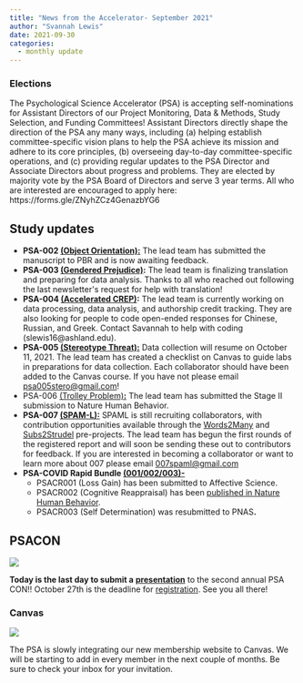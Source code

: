 ```yaml
---
title: "News from the Accelerator- September 2021"
author: "Svannah Lewis"
date: 2021-09-30
categories:
  - monthly update
---
```


### Elections

The Psychological Science Accelerator (PSA) is accepting
self-nominations for Assistant Directors of our Project Monitoring, Data
& Methods, Study Selection, and Funding Committees! Assistant Directors
directly shape the direction of the PSA any many ways, including (a)
helping establish committee-specific vision plans to help the PSA
achieve its mission and adhere to its core principles, (b) overseeing
day-to-day committee-specific operations, and (c) providing regular
updates to the PSA Director and Associate Directors about progress and
problems. They are elected by majority vote by the PSA Board of
Directors and serve 3 year terms. All who are interested are encouraged
to apply here: https://forms.gle/ZNyhZCz4GenazbYG6

## Study updates

-   **PSA-002 [(Object
    Orientation):](https://psysciacc.org/002-object-orientation/){rel="noreferrer noopener"
    target="_blank"}** The lead team has submitted the manuscript to PBR
    and is now awaiting feedback.
-   **PSA-003 [(Gendered
    Prejudice)](https://psysciacc.org/003-gendered-prejudice/){rel="noreferrer noopener"
    target="_blank"}:** The lead team is finalizing translation and
    preparing for data analysis. Thanks to all who reached out following
    the last newsletter\'s request for help with translation!
-   **PSA-004 [(Accelerated
    CREP)](https://psysciacc.org/004-true-belief/){rel="noreferrer noopener"
    target="_blank"}:** The lead team is currently working on data
    processing, data analysis, and authorship credit tracking. They are
    also looking for people to code open-ended responses for Chinese,
    Russian, and Greek. Contact Savannah to help with coding
    (slewis16@ashland.edu).
-   **PSA-005 [(Stereotype
    Threat)](https://psysciacc.org/005-stereotype-threat/){rel="noreferrer noopener"
    target="_blank"}[:](javascript:void(0)/*53*/)** Data collection will
    resume on October 11, 2021. The lead team has created a checklist on
    Canvas to guide labs in preparations for data collection. Each
    collaborator should have been added to the Canvas course. If you
    have not please email <psa005stero@gmail.com>!
-   PSA-006 [(Trolley
    Problem)**:**](https://psysciacc.org/006-trolley-problem/){rel="noreferrer noopener"
    target="_blank"} The lead team has submitted the Stage II submission
    to Nature Human Behavior.
-   **PSA-007
    [(SPAM-L):](https://psysciacc.org/psa-007-spam-l/){rel="noreferrer noopener"
    target="_blank"}** SPAML is still recruiting collaborators, with
    contribution opportunities available through the
    [Words2Many](https://docs.google.com/document/d/1VKR-7csBlL-lGOTbRTnlmaYkqi8bj2FhYtvbzEN25Wk/edit?usp=sharing)
    and
    [Subs2Strudel](https://docs.google.com/document/d/1xslViVFZrapUG75mwsF2eijFoQqm5GABoOf9ekIweH4/edit?usp=sharing)
    pre-projects. The lead team has begun the first rounds of the
    registered report and will soon be sending these out to contributors
    for feedback. If you are interested in becoming a collaborator or
    want to learn more about 007 please email <007spaml@gmail.com>
-   **PSA-COVID Rapid Bundle
    [(001/002/003)-](https://psysciacc.org/studies/psacr-1-2-3/){rel="noreferrer noopener"
    target="_blank"}**
    -   PSACR001 (Loss Gain) has been submitted to Affective Science.
    -   PSACR002 (Cognitive Reappraisal) has been [published in Nature
        Human Behavior](https://doi.org/10.1038/s41562-021-01173-x).
    -   PSACR003 (Self Determination) was resubmitted to PNAS**.**

## PSACON

![](images/opt3.png)

**Today is the last day to submit a**
[**presentation**](https://psysciacc.org/psa-conference-2021-call-for-presenters/)
to the second annual PSA CON!! October 27th is the deadline for
[registration](https://psysciacc.org/the-2021-meeting-of-the-psychological-science-accelerator/).
See you all there!

### Canvas

![](images/Camvas.png)

The PSA is slowly integrating our new membership website to Canvas. We
will be starting to add in every member in the next couple of months. Be
sure to check your inbox for your invitation.


